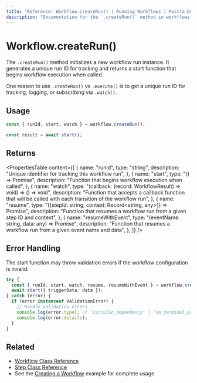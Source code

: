 ```yaml
---
title: "Reference: Workflow.createRun() | Running Workflows | Mastra Docs"
description: "Documentation for the `.createRun()` method in workflows, which initializes a new workflow run instance."
---
```


# Workflow.createRun()

The `.createRun()` method initializes a new workflow run instance. It generates a unique run ID for tracking and returns a start function that begins workflow execution when called.

One reason to use `.createRun()` vs `.execute()` is to get a unique run ID for tracking, logging, or subscribing via `.watch()`.

## Usage

```typescript
const { runId, start, watch } = workflow.createRun();

const result = await start();
```

## Returns

<PropertiesTable
  content={[
    {
      name: "runId",
      type: "string",
      description: "Unique identifier for tracking this workflow run",
    },
    {
      name: "start",
      type: "() => Promise<WorkflowResult>",
      description: "Function that begins workflow execution when called",
    },
    {
      name: "watch",
      type: "(callback: (record: WorkflowResult) => void) => () => void",
      description:
        "Function that accepts a callback function that will be called with each transition of the workflow run",
    },
    {
      name: "resume",
      type: "({stepId: string, context: Record<string, any>}) => Promise<WorkflowResult>",
      description:
        "Function that resumes a workflow run from a given step ID and context",
    },
    {
      name: "resumeWithEvent",
      type: "(eventName: string, data: any) => Promise<WorkflowResult>",
      description:
        "Function that resumes a workflow run from a given event name and data",
    },
  ]}
/>

## Error Handling

The start function may throw validation errors if the workflow configuration is invalid:

```typescript
try {
  const { runId, start, watch, resume, resumeWithEvent } = workflow.createRun();
  await start({ triggerData: data });
} catch (error) {
  if (error instanceof ValidationError) {
    // Handle validation errors
    console.log(error.type); // 'circular_dependency' | 'no_terminal_path' | 'unreachable_step'
    console.log(error.details);
  }
}
```

## Related

- [Workflow Class Reference](./workflow.mdx)
- [Step Class Reference](./step-class.mdx)
- See the [Creating a Workflow](../../../examples/workflows/creating-a-workflow.mdx) example for complete usage

```

```
